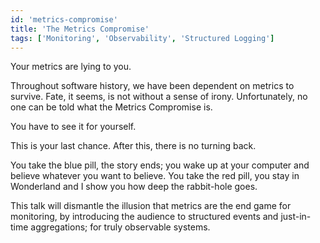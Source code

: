 ```yaml
---
id: 'metrics-compromise'
title: 'The Metrics Compromise'
tags: ['Monitoring', 'Observability', 'Structured Logging']
---
```


Your metrics are lying to you.

Throughout software history, we have been dependent on metrics to survive. Fate, it seems, is not without a sense of irony. Unfortunately, no one can be told what the Metrics Compromise is.

You have to see it for yourself.

This is your last chance. After this, there is no turning back.

You take the blue pill, the story ends; you wake up at your computer and believe whatever you want to believe.
You take the red pill, you stay in Wonderland and I show you how deep the rabbit-hole goes.

This talk will dismantle the illusion that metrics are the end game for monitoring, by introducing the audience to structured events and just-in-time aggregations; for truly observable systems.
